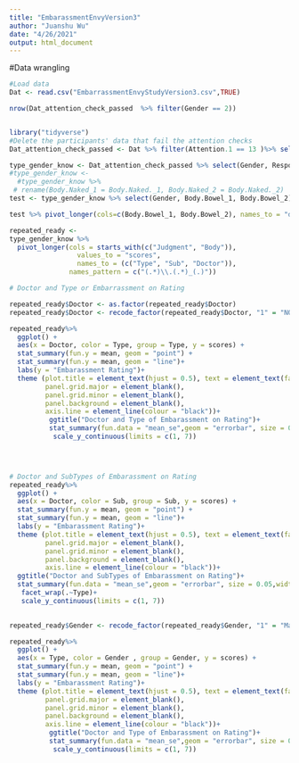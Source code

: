 ```yaml
---
title: "EmbarassmentEnvyVersion3"
author: "Juanshu Wu"
date: "4/26/2021"
output: html_document
---
```

#Data wrangling
```r
#Load data
Dat <- read.csv("EmbarrassmentEnvyStudyVersion3.csv",TRUE)

nrow(Dat_attention_check_passed  %>% filter(Gender == 2))


library("tidyverse")
#Delete the participants' data that fail the attention checks
Dat_attention_check_passed <- Dat %>% filter(Attention.1 == 13 )%>% select(-Judgment.Trivial_1) %>% select(-Judgment.Trivial_2)

type_gender_know <- Dat_attention_check_passed %>% select(Gender, ResponseId, starts_with(c("Body","Judgment")))
#type_gender_know <- 
  #type_gender_know %>% 
 # rename(Body.Naked_1 = Body.Naked._1, Body.Naked_2 = Body.Naked._2)
test <- type_gender_know %>% select(Gender, Body.Bowel_1, Body.Bowel_2)

test %>% pivot_longer(cols=c(Body.Bowel_1, Body.Bowel_2), names_to = "doctor_type", values_to = "scores", names_prefix="Body.Bowel_")

repeated_ready <- 
type_gender_know %>% 
  pivot_longer(cols = starts_with(c("Judgment", "Body")), 
                 values_to = "scores", 
                 names_to = (c("Type", "Sub", "Doctor")),
               names_pattern = c("(.*)\\.(.*)_(.)"))
```


```r
# Doctor and Type or Embarrassment on Rating

repeated_ready$Doctor <- as.factor(repeated_ready$Doctor)
repeated_ready$Doctor <- recode_factor(repeated_ready$Doctor, "1" = "NOT Know","2" = "Know")

repeated_ready%>% 
  ggplot() +
  aes(x = Doctor, color = Type, group = Type, y = scores) +
  stat_summary(fun.y = mean, geom = "point") +
  stat_summary(fun.y = mean, geom = "line")+
  labs(y = "Embarassment Rating")+
  theme (plot.title = element_text(hjust = 0.5), text = element_text(family = "serif", size = 12), 
         panel.grid.major = element_blank(), 
         panel.grid.minor = element_blank(),
         panel.background = element_blank(), 
         axis.line = element_line(colour = "black"))+
          ggtitle("Doctor and Type of Embarassment on Rating")+
          stat_summary(fun.data = "mean_se",geom = "errorbar", size = 0.05,width = 0.2)+
           scale_y_continuous(limits = c(1, 7))


 
```
```r
# Doctor and SubTypes of Embarassment on Rating
repeated_ready%>% 
  ggplot() +
  aes(x = Doctor, color = Sub, group = Sub, y = scores) +
  stat_summary(fun.y = mean, geom = "point") +
  stat_summary(fun.y = mean, geom = "line")+
  labs(y = "Embarassment Rating")+
  theme (plot.title = element_text(hjust = 0.5), text = element_text(family = "serif", size = 12), 
         panel.grid.major = element_blank(), 
         panel.grid.minor = element_blank(),
         panel.background = element_blank(), 
         axis.line = element_line(colour = "black"))+
  ggtitle("Doctor and SubTypes of Embarassment on Rating")+
  stat_summary(fun.data = "mean_se",geom = "errorbar", size = 0.05,width = 0.2)+
   facet_wrap(.~Type)+
   scale_y_continuous(limits = c(1, 7))
 
```
















```r
repeated_ready$Gender <- recode_factor(repeated_ready$Gender, "1" = "Male","2" = "Female")

repeated_ready%>% 
  ggplot() +
  aes(x = Type, color = Gender , group = Gender, y = scores) +
  stat_summary(fun.y = mean, geom = "point") +
  stat_summary(fun.y = mean, geom = "line")+
  labs(y = "Embarassment Rating")+
  theme (plot.title = element_text(hjust = 0.5), text = element_text(family = "serif", size = 12), 
         panel.grid.major = element_blank(), 
         panel.grid.minor = element_blank(),
         panel.background = element_blank(), 
         axis.line = element_line(colour = "black"))+
          ggtitle("Doctor and Type of Embarassment on Rating")+
          stat_summary(fun.data = "mean_se",geom = "errorbar", size = 0.05,width = 0.2)+
           scale_y_continuous(limits = c(1, 7))



```












